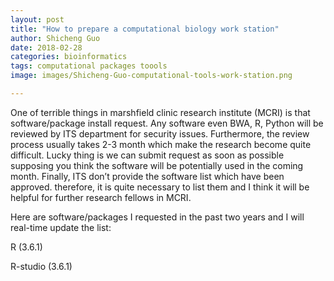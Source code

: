 ```yaml
---
layout: post
title: "How to prepare a computational biology work station"
author: Shicheng Guo
date: 2018-02-28
categories: bioinformatics
tags: computational packages toools
image: images/Shicheng-Guo-computational-tools-work-station.png	

---
```


One of terrible things in marshfield clinic research institute (MCRI) is that software/package install request. Any software even BWA, R, Python will be reviewed by ITS department for security issues. Furthermore, the review process usually takes 2-3 month which make the research become quite difficult. Lucky thing is we can submit request as soon as possible supposing you think the software will be potentially used in the coming month. Finally, ITS don't provide the software list which have been approved. therefore, it is quite necessary to list them and I think it will be helpful for further research fellows in MCRI. 

Here are software/packages I requested in the past two years and I will real-time update the list: 

R (3.6.1)

R-studio (3.6.1)


